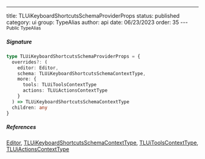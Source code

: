 ---
title: TLUiKeyboardShortcutsSchemaProviderProps
status: published
category: ui
group: TypeAlias
author: api
date: 06/23/2023
order: 35
---<Small>Public TypeAlias</Small>




##### Signature


```ts
type TLUiKeyboardShortcutsSchemaProviderProps = {
  overrides?: (
    editor: Editor,
    schema: TLUiKeyboardShortcutsSchemaContextType,
    more: {
      tools: TLUiToolsContextType
      actions: TLUiActionsContextType
    }
  ) => TLUiKeyboardShortcutsSchemaContextType
  children: any
}
```

##### References

[Editor](/gen/editor/Editor-class), [TLUiKeyboardShortcutsSchemaContextType](/gen/ui/TLUiKeyboardShortcutsSchemaContextType-type), [TLUiToolsContextType](/gen/ui/TLUiToolsContextType-type), [TLUiActionsContextType](/gen/ui/TLUiActionsContextType-type)

